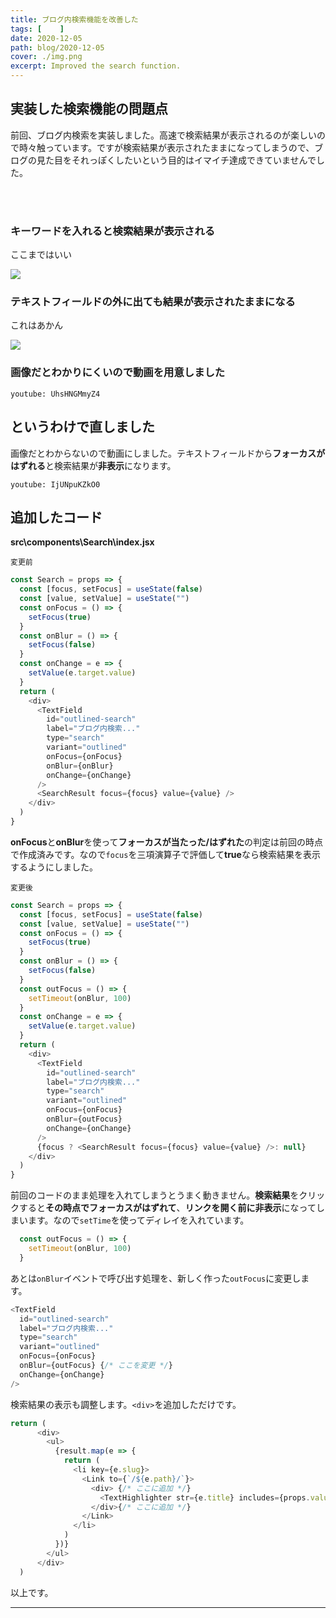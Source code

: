 ```yaml
---
title: ブログ内検索機能を改善した
tags: [    ]
date: 2020-12-05
path: blog/2020-12-05
cover: ./img.png
excerpt: Improved the search function.
---
```


## 実装した検索機能の問題点

<Link to="/blog/2020-12-03">前回</Link>、ブログ内検索を実装しました。高速で検索結果が表示されるのが楽しいので時々触っています。ですが検索結果が表示されたままになってしまうので、ブログの見た目をそれっぽくしたいという目的はイマイチ達成できていませんでした。

<br/><br/>

### キーワードを入れると検索結果が表示される

ここまではいい

![](./img1.png)

### テキストフィールドの外に出ても結果が表示されたままになる

これはあかん

![](./img2.png)

### 画像だとわかりにくいので動画を用意しました

`youtube: UhsHNGMmyZ4`

## というわけで直しました

画像だとわからないので動画にしました。テキストフィールドから**フォーカスがはずれる**と検索結果が**非表示**になります。

`youtube: IjUNpuKZkO0`

## 追加したコード

**src\components\Search\index.jsx**

`変更前`

```javascript
const Search = props => {
  const [focus, setFocus] = useState(false)
  const [value, setValue] = useState("")
  const onFocus = () => {
    setFocus(true)
  }
  const onBlur = () => {
    setFocus(false)
  }
  const onChange = e => {
    setValue(e.target.value)
  }
  return (
    <div>
      <TextField 
        id="outlined-search"
        label="ブログ内検索..."
        type="search"
        variant="outlined"
        onFocus={onFocus}
        onBlur={onBlur}
        onChange={onChange}
      />
      <SearchResult focus={focus} value={value} />
    </div>
  )
}
```

**onFocus**と**onBlur**を使って**フォーカスが当たった/はずれた**の判定は前回の時点で作成済みです。なので`focus`を三項演算子で評価して**true**なら検索結果を表示するようにしました。

`変更後`

```javascript
const Search = props => {
  const [focus, setFocus] = useState(false)
  const [value, setValue] = useState("")
  const onFocus = () => {
    setFocus(true)
  }
  const onBlur = () => {
    setFocus(false)
  }
  const outFocus = () => {
    setTimeout(onBlur, 100)
  }
  const onChange = e => {
    setValue(e.target.value)
  }
  return (
    <div>
      <TextField 
        id="outlined-search"
        label="ブログ内検索..."
        type="search"
        variant="outlined"
        onFocus={onFocus}
        onBlur={outFocus}
        onChange={onChange}
      />
      {focus ? <SearchResult focus={focus} value={value} />: null}
    </div>
  )
}
```

前回のコードのまま処理を入れてしまうとうまく動きません。**検索結果**をクリックすると**その時点でフォーカスがはずれて**、**リンクを開く前に非表示**になってしまいます。なので`setTime`を使ってディレイを入れています。

```javascript
  const outFocus = () => {
    setTimeout(onBlur, 100)
  }
```

あとは`onBlur`イベントで呼び出す処理を、新しく作った`outFocus`に変更します。

```javascript
<TextField 
  id="outlined-search"
  label="ブログ内検索..."
  type="search"
  variant="outlined"
  onFocus={onFocus}
  onBlur={outFocus} {/* ここを変更 */}
  onChange={onChange}
/>
```

検索結果の表示も調整します。`<div>`を追加しただけです。

```javascript
return (
      <div>
        <ul>
          {result.map(e => {
            return (
              <li key={e.slug}>
                <Link to={`/${e.path}/`}>
                  <div> {/* ここに追加 */}
                    <TextHighlighter str={e.title} includes={props.value} />
                  </div>{/* ここに追加 */}
                </Link>
              </li>
            )
          })}
        </ul>
      </div>
  )
```

以上です。

---